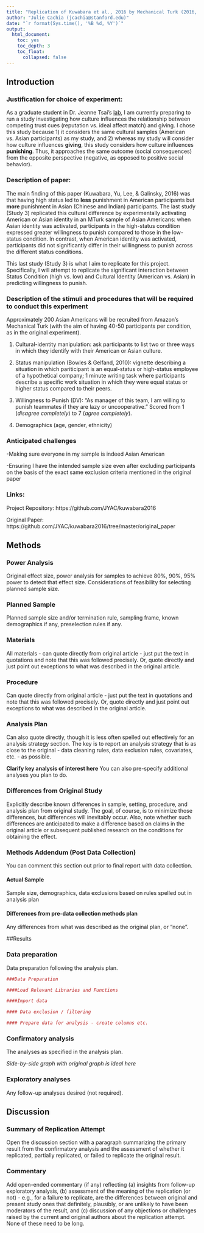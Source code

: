 ```yaml
---
title: "Replication of Kuwabara et al., 2016 by Mechanical Turk (2016, Psychological Science)"
author: "Julie Cachia (jcachia@stanford.edu)"
date: "`r format(Sys.time(), '%B %d, %Y')`"
output:
  html_document:
    toc: yes
    toc_depth: 3
    toc_float:
      collapsed: false
---
```


<!-- Replication reports should all use this template to standardize reporting across projects.  These reports will be public supplementary materials that accompany the summary report(s) of the aggregate results. -->

## Introduction

### Justification for choice of experiment:
As a graduate student in Dr. Jeanne Tsai's [lab](https://culture-emotion-lab.stanford.edu/), I am currently preparing to run a study investigating how culture influences the relationship between competing trust cues (reputation vs. ideal affect match) and giving. I chose this study because 1) it considers the same cultural samples (American vs. Asian participants) as my study, and 2) whereas my study will consider how culture influences **giving**, this study considers how culture influences **punishing**. Thus, it approaches the same outcome (social consequences) from the opposite perspective (negative, as opposed to positive social behavior).

### Description of paper: 
The main finding of this paper (Kuwabara, Yu, Lee, & Galinsky, 2016) was that having high status led to **less** punishment in American participants but **more** punishment in Asian (Chinese and Indian) participants. The last study (Study 3) replicated this cultural difference by experimentally activating American or Asian identity in an MTurk sample of Asian Americans: when Asian identity was activated, participants in the high-status condition expressed greater willingness to punish compared to those in the low-status condition. In contrast, when American identity was activated, participants did not significantly differ in their willingness to punish across the different status conditions. 

This last study (Study 3) is what I aim to replicate for this project. Specifically, I will attempt to replicate the significant interaction between Status Condition (high vs. low) and Cultural Identity (American vs. Asian) in predicting willingness to punish.

### Description of the stimuli and procedures that will be required to conduct this experiment
Approximately 200 Asian Americans will be recruited from Amazon's Mechanical Turk (with the aim of having 40-50 participants per condition, as in the original experiment). 

1. Cultural-identity manipulation: ask participants to list two or three ways in which they identify with their American or Asian culture.

2. Status manipulation (Bowles & Gelfand, 2010): vignette describing a situation in which pariticipant is an equal-status or high-status employee of a hypothetical company; 1 minute writing task where participants describe a specific work situation in which they were equal status or higher status compared to their peers.

3. Willingness to Punish (DV): "As manager of this team, I am willing to punish teammates if they are lazy or uncooperative." Scored from 1 (*disagree completely*) to 7 (*agree completely*).

4. Demographics (age, gender, ethnicity)

### Anticipated challenges
-Making sure everyone in my sample is indeed Asian American

-Ensuring I have the intended sample size even after excluding participants on the basis of the exact same exclusion criteria mentioned in the original paper

### Links:
Project Repository: https://github.com/JYAC/kuwabara2016

Original Paper: https://github.com/JYAC/kuwabara2016/tree/master/original_paper


## Methods

### Power Analysis

Original effect size, power analysis for samples to achieve 80%, 90%, 95% power to detect that effect size.  Considerations of feasibility for selecting planned sample size.

### Planned Sample

Planned sample size and/or termination rule, sampling frame, known demographics if any, preselection rules if any.

### Materials

All materials - can quote directly from original article - just put the text in quotations and note that this was followed precisely.  Or, quote directly and just point out exceptions to what was described in the original article.

### Procedure	

Can quote directly from original article - just put the text in quotations and note that this was followed precisely.  Or, quote directly and just point out exceptions to what was described in the original article.

### Analysis Plan

Can also quote directly, though it is less often spelled out effectively for an analysis strategy section.  The key is to report an analysis strategy that is as close to the original - data cleaning rules, data exclusion rules, covariates, etc. - as possible.  

**Clarify key analysis of interest here**  You can also pre-specify additional analyses you plan to do.

### Differences from Original Study

Explicitly describe known differences in sample, setting, procedure, and analysis plan from original study.  The goal, of course, is to minimize those differences, but differences will inevitably occur.  Also, note whether such differences are anticipated to make a difference based on claims in the original article or subsequent published research on the conditions for obtaining the effect.

### Methods Addendum (Post Data Collection)

You can comment this section out prior to final report with data collection.

#### Actual Sample
  Sample size, demographics, data exclusions based on rules spelled out in analysis plan

#### Differences from pre-data collection methods plan
  Any differences from what was described as the original plan, or “none”.


##Results


### Data preparation

Data preparation following the analysis plan.
	
```r
###Data Preparation

####Load Relevant Libraries and Functions

####Import data

#### Data exclusion / filtering

#### Prepare data for analysis - create columns etc.
```

### Confirmatory analysis

The analyses as specified in the analysis plan.  

*Side-by-side graph with original graph is ideal here*

### Exploratory analyses

Any follow-up analyses desired (not required).  

## Discussion

### Summary of Replication Attempt

Open the discussion section with a paragraph summarizing the primary result from the confirmatory analysis and the assessment of whether it replicated, partially replicated, or failed to replicate the original result.  

### Commentary

Add open-ended commentary (if any) reflecting (a) insights from follow-up exploratory analysis, (b) assessment of the meaning of the replication (or not) - e.g., for a failure to replicate, are the differences between original and present study ones that definitely, plausibly, or are unlikely to have been moderators of the result, and (c) discussion of any objections or challenges raised by the current and original authors about the replication attempt.  None of these need to be long.
